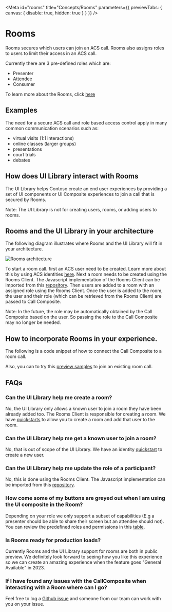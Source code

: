 
<Meta id="rooms" title="Concepts/Rooms" parameters={{ previewTabs: { canvas: { disable: true, hidden: true } } }} />

# Rooms

Rooms secures which users can join an ACS call. Rooms also assigns roles to users to limit their access in an ACS call.

Currently there are 3 pre-defined roles which are:

- Presenter
- Attendee
- Consumer

To learn more about the Rooms, click [here](https://docs.microsoft.com/en-us/azure/communication-services/concepts/rooms/room-concept)

## Examples

The need for a secure ACS call and role based access control apply in many common communication scenarios such as:

- virtual visits (1:1 interactions)
- online classes (larger groups)
- presentations
- court trials
- debates

## How does UI Library interact with Rooms

The UI Library helps Contoso create an end user experiences by providing a set of UI components or UI Composite experiences
to join a call that is secured by Rooms.

Note: The UI Library is not for creating users, rooms, or adding users to rooms.

## Rooms and the UI Library in your architecture

The following diagram illustrates where Rooms and the UI Library will fit in your architecture.

<img src="images/rooms_architecture.png" alt="Rooms architecture" />

To start a room call. first an ACS user need to be created. Learn more about this by using ACS identities [here](/?path=/docs/identity--page).
Next a room needs to be created using the Rooms Client. The Javascript implementation of the Rooms Client can be imported from this [repository](https://github.com/Azure/azure-sdk-for-js/tree/main/sdk/communication/communication-rooms/).
Then users are added to a room with an assigned role using the Rooms Client.
Once the user is added to the room, the user and their role (which can be retrieved from the Rooms Client) are passed to Call Composite.

Note: In the future, the role may be automatically obtained by the Call Composite based on the user. So passing the role to the Call Composite
may no longer be needed.

## How to incorporate Rooms in your experience.

The following is a code snippet of how to connect the Call Composite to a room call.

<Source code={RoomsCallSnippetText} />

Also, you can to try this <a href="./?path=/story/composites-call-joinexistingcall--join-existing-call&args=callType:Rooms" target="_blank">preview samples</a> to join an existing room call.

## FAQs

### Can the UI Library help me create a room?

No, the UI Library only allows a known user to join a room they have been already added too. The Rooms Client is responsible for creating a room.
We have [quickstarts](https://docs.microsoft.com/en-us/azure/communication-services/quickstarts/rooms/get-started-rooms) to allow you to create a
room and add that user to the room.

### Can the UI Library help me get a known user to join a room?

No, that is out of scope of the UI Library. We have an identity
[quickstart](https://docs.microsoft.com/en-us/azure/communication-services/quickstarts/access-tokens?tabs=windows&pivots=platform-azcli#create-an-identity-and-issue-an-access-token-in-the-same-request)
to create a new user.

### Can the UI Library help me update the role of a participant?

No, this is done using the Rooms Client. The Javascript implementation can be imported from this
[repository](https://github.com/Azure/azure-sdk-for-js/tree/main/sdk/communication/communication-rooms/).

### How come some of my buttons are greyed out when I am using the UI composite in the Room?

Depending on your role we only support a subset of capabilities (E.g a presenter should be able to share their screen
but an attendee should not). You can review the predefined roles and permissions in this
[table](https://docs.microsoft.com/en-us/azure/communication-services/concepts/rooms/room-concept#predefined-participant-roles-and-permissions).

### Is Rooms ready for production loads?

Currently Rooms and the UI Library support for rooms are both in public preview. We definitely look forward to seeing how you
like this experience so we can create an amazing experience when the feature goes "General Available" in 2023.

### If I have found any issues with the CallComposite when interacting with a Room where can I go?

Feel free to log a [Github issue](https://github.com/Azure/communication-ui-library/issues) and someone from our team can work with you on your issue.
